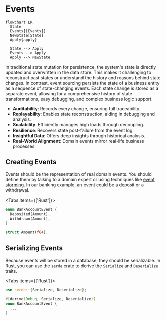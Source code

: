 
# Events

```mermaid
flowchart LR
  State
  Events[[Events]]
  NewState[State]
  Apply{apply}

  State --> Apply
  Events --> Apply
  Apply --> NewState
```

In traditional state mutation for persistence, the system's state is directly updated and overwritten in the data store. This makes it challenging to reconstruct past states or understand the history and reasons behind state changes. In contrast, event sourcing persists the state of a business entity as a sequence of state-changing events. Each state change is stored as a separate event, allowing for a comprehensive history of state transformations, easy debugging, and complex business logic support.

- **Auditability**: Records every change, ensuring full traceability.
- **Replayability**: Enables state reconstruction, aiding in debugging and analysis.
- **Scalability**: Efficiently manages high loads through decoupling.
- **Resilience**: Recovers state post-failure from the event log.
- **Insightful Data**: Offers deep insights through historical analysis.
- **Real-World Alignment**: Domain events mirror real-life business processes.

## Creating Events

Events should be the representation of real domain events. You should define them by talking to a domain expert or using techniques like [event storming](https://en.wikipedia.org/wiki/Event_storming). In our banking example, an event could be a deposit or a withdrawal.

<Tabs items={['Rust']}>
<Tab>
```rust filename="domain/bankaccount_event.ts"
enum BankAccountEvent {
  Deposited(Amount),
  Withdrawn(Amount),
}

struct Amount(f64);

````
</Tab>
</Tabs>

## Serializing Events

Because events will be stored in a database, they should be serializable. In Rust, you can use the `serde` crate to derive the `Serialize` and `Deserialize` traits.

<Tabs items={['Rust']}>
<Tab>
```rust filename="domain/bankaccount_event.ts"
use serde::{Serialize, Deserialize};

#[derive(Debug, Serialize, Deserialize)]
enum BankAccountEvent {
  ...
}
````

</Tab>
</Tabs>
